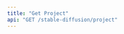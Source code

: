 ```yaml
---
title: "Get Project"
api: "GET /stable-diffusion/project"
---
```


<ParamField header="Authorization" type="string" required hidden />

<ParamField header="x-api-key" type="string" required hidden />

### Query Parameters

<ParamField query="projectId" type="string" required>
  The id of the project
</ParamField>

<RequestExample>

```bash cURL
curl -X 'GET' \
  'https://api.mirageml.com/stable-diffusion/project?projectId={}' \
  -H 'accept: application/json'
```

</RequestExample>
